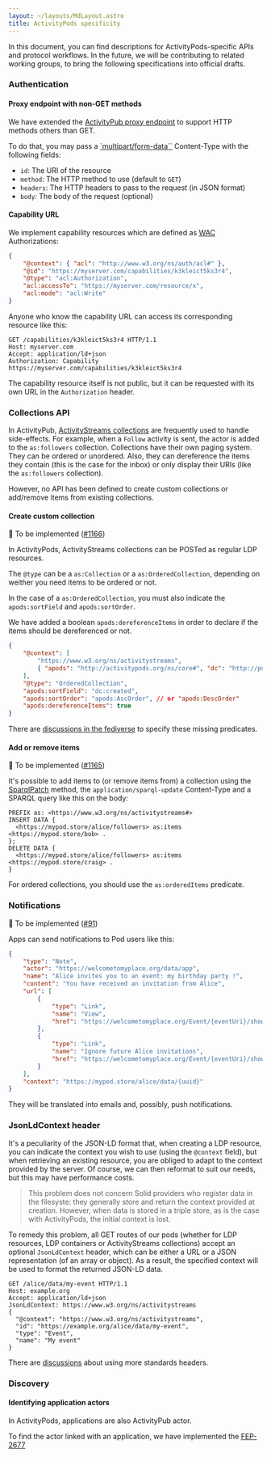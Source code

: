 ```yaml
---
layout: ~/layouts/MdLayout.astro
title: ActivityPods specificity
---
```


In this document, you can find descriptions for ActivityPods-specific APIs and protocol workflows. In the future, we will be contributing to related working groups, to bring the following specifications into official drafts.

### Authentication

#### Proxy endpoint with non-GET methods

We have extended the [ActivityPub proxy endpoint](./activitypub#proxy-endpoint) to support HTTP methods others than GET.

To do that, you may pass a [`multipart/form-data``](https://developer.mozilla.org/en-US/docs/Web/API/FormData/Using_FormData_Objects) Content-Type with the following fields:

- `id`: The URI of the resource
- `method`: The HTTP method to use (default to `GET`)
- `headers`: The HTTP headers to pass to the request (in JSON format)
- `body`: The body of the request (optional)

#### Capability URL

We implement capability resources which are defined as [WAC](https://solid.github.io/web-access-control-spec/) Authorizations:

```json
{
	"@context": { "acl": "http://www.w3.org/ns/auth/acl#" },
	"@id": "https://myserver.com/capabilities/k3kleict5ks3r4",
	"@type": "acl:Authorization",
	"acl:accessTo": "https://myserver.com/resource/x",
	"acl:mode": "acl:Write"
}
```

Anyone who know the capability URL can access its corresponding resource like this:

```http
GET /capabilities/k3kleict5ks3r4 HTTP/1.1
Host: myserver.com
Accept: application/ld+json
Authorization: Capability https://myserver.com/capabilities/k3kleict5ks3r4
```

The capability resource itself is not public, but it can be requested with its own URL in the `Authorization` header.

### Collections API

In ActivityPub, [ActivityStreams collections](https://www.w3.org/TR/activitystreams-core/#collections) are frequently used to handle side-effects. For example, when a `Follow` activity is sent, the actor is added to the `as:followers` collection.
Collections have their own paging system. They can be ordered or unordered. Also, they can dereference the items they contain (this is the case for the inbox) or only display their URIs (like the `as:followers` collection).

However, no API has been defined to create custom collections or add/remove items from existing collections.

#### Create custom collection

👷 To be implemented ([#1166](https://github.com/assemblee-virtuelle/semapps/issues/1166))

In ActivityPods, ActivityStreams collections can be POSTed as regular LDP resources.

The `@type` can be a `as:Collection` or a `as:OrderedCollection`, depending on weither you need items to be ordered or not.

In the case of a `as:OrderedCollection`, you must also indicate the `apods:sortField` and `apods:sortOrder`.

We have added a boolean `apods:dereferenceItems` in order to declare if the items should be dereferenced or not.

```json
{
	"@context": [
		"https://www.w3.org/ns/activitystreams",
		{ "apods": "http://activitypods.org/ns/core#", "dc": "http://purl.org/dc/terms/" }
	],
	"@type": "OrderedCollection",
	"apods:sortField": "dc:created",
	"apods:sortOrder": "apods:AscOrder", // or "apods:DescOrder"
	"apods:dereferenceItems": true
}
```

There are [discussions in the fediverse](https://socialhub.activitypub.rocks/t/fep-5bf0-collection-sorting-and-filtering/3095) to specify these missing predicates.

#### Add or remove items

👷 To be implemented ([#1165](https://github.com/assemblee-virtuelle/semapps/issues/1165))

It's possible to add items to (or remove items from) a collection using the [SparqlPatch](solid#patch-method) method, the `application/sparql-update` Content-Type and a SPARQL query like this on the body:

```sparql
PREFIX as: <https://www.w3.org/ns/activitystreams#>
INSERT DATA {
  <https://mypod.store/alice/followers> as:items <https://mypod.store/bob> .
};
DELETE DATA {
  <https://mypod.store/alice/followers> as:items <https://mypod.store/craig> .
}
```

For ordered collections, you should use the `as:orderedItems` predicate.

### Notifications

👷 To be implemented ([#91](https://github.com/assemblee-virtuelle/activitypods/issues/91))

Apps can send notifications to Pod users like this:

```json
{
	"type": "Note",
	"actor": "https://welcometomyplace.org/data/app",
	"name": "Alice invites you to an event: my birthday party !",
	"content": "You have received an invitation from Alice",
	"url": [
		{
			"type": "Link",
			"name": "View",
			"href": "https://welcometomyplace.org/Event/{eventUri}/show"
		},
		{
			"type": "Link",
			"name": "Ignore future Alice invitations",
			"href": "https://welcometomyplace.org/Event/{eventUri}/show?action=ignore"
		}
	],
	"context": "https://mypod.store/alice/data/{uuid}"
}
```

They will be translated into emails and, possibly, push notifications.

### JsonLdContext header

It's a peculiarity of the JSON-LD format that, when creating a LDP resource, you can indicate the context you wish to use (using the `@context` field), but when retrieving an existing resource, you are obliged to adapt to the context provided by the server. Of course, we can then reformat to suit our needs, but this may have performance costs.

> This problem does not concern Solid providers who register data in the filesyste: they generally store and return the context provided at creation. However, when data is stored in a triple store, as is the case with ActivityPods, the initial context is lost.

To remedy this problem, all GET routes of our pods (whether for LDP resources, LDP containers or ActivityStreams collections) accept an optional `JsonLdContext` header, which can be either a URL or a JSON representation (of an array or object). As a result, the specified context will be used to format the returned JSON-LD data.

```http
GET /alice/data/my-event HTTP/1.1
Host: example.org
Accept: application/ld+json
JsonLdContext: https://www.w3.org/ns/activitystreams
{
  "@context": "https://www.w3.org/ns/activitystreams",
  "id": "https://example.org/alice/data/my-event",
  "type": "Event",
  "name": "My event"
}
```

There are [discussions](https://github.com/assemblee-virtuelle/semapps/issues/1204) about using more standards headers.

### Discovery

#### Identifying application actors

In ActivityPods, applications are also ActivityPub actor.

To find the actor linked with an application, we have implemented the [FEP-2677](https://codeberg.org/fediverse/fep/src/branch/main/fep/2677/fep-2677.md)
